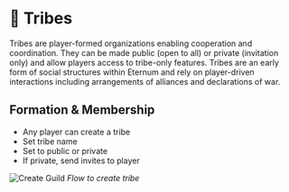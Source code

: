 # 👥 Tribes

Tribes are player-formed organizations enabling cooperation and coordination. They can be made public (open to all) or
private (invitation only) and allow players access to tribe-only features. Tribes are an early form of social structures
within Eternum and rely on player-driven interactions including arrangements of alliances and declarations of war.

## Formation & Membership

- Any player can create a tribe
- Set tribe name
- Set to public or private
- If private, send invites to player

<div style={{ display: "flex", flexDirection: "column", alignItems: "center" }}>
  <img src="/gifs/create-guild.gif" alt="Create Guild" />
  <em>Flow to create tribe</em>
</div>
